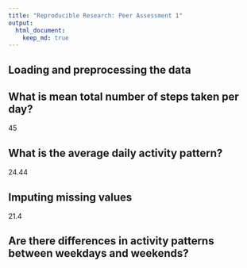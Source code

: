 ```yaml
---
title: "Reproducible Research: Peer Assessment 1"
output: 
  html_document:
    keep_md: true
---
```



## Loading and preprocessing the data



## What is mean total number of steps taken per day?

45

## What is the average daily activity pattern?

24.44

## Imputing missing values

21.4

## Are there differences in activity patterns between weekdays and weekends?
